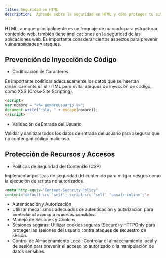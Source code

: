 ```yaml
---
title: Seguridad en HTML
description:  Aprende sobre la seguridad en HTML y cómo proteger tu sitio web de ataques de seguridad
---
```


HTML, aunque principalmente es un lenguaje de marcado para estructurar contenido web, también tiene implicaciones en la seguridad de las aplicaciones web. Es importante considerar ciertos aspectos para prevenir vulnerabilidades y ataques. 

## Prevención de Inyección de Código 

* Codificación de Caracteres 

Es importante codificar adecuadamente los datos que se insertan dinámicamente en el HTML para evitar ataques de inyección de código, como XSS (Cross-Site Scripting). 

```html
<script> 
var nombre = "<%= nombreUsuario %>"; 
document.write("Hola, " + escape(nombre)); 
</script> 
```

* Validación de Entrada del Usuario 

Validar y sanitizar todos los datos de entrada del usuario para asegurar que no contengan código malicioso. 

## Protección de Recursos y Accesos 

* Políticas de Seguridad del Contenido (CSP) 

Implementar políticas de seguridad del contenido para mitigar riesgos como la ejecución de scripts no autorizados. 

```html
<meta http-equiv="Content-Security-Policy" 
content="default-src 'self'; script-src 'self' 'unsafe-inline';"> 
```

* Autenticación y Autorización 
* Utilizar mecanismos adecuados de autenticación y autorización para controlar el acceso a recursos sensibles. 
* Manejo de Sesiones y Cookies 
* Sesiones seguras: Utilizar cookies seguras (Secure) y HTTPOnly para proteger las sesiones del usuario contra ataques de secuestro de sesión. 
* Control de Almacenamiento Local: Controlar el almacenamiento local y de sesión para prevenir el acceso no autorizado o la manipulación de datos sensibles. 